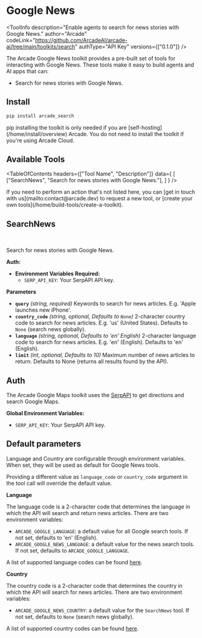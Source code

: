 # Google News


<ToolInfo
  description="Enable agents to search for news stories with Google News."
  author="Arcade"
  codeLink="https://github.com/ArcadeAI/arcade-ai/tree/main/toolkits/search"
  authType="API Key"
  versions={["0.1.0"]}
/>

<Badges repo="arcadeai/arcade_search" />

The Arcade Google News toolkit provides a pre-built set of tools for interacting with Google News. These tools make it easy to build agents and AI apps that can:

- Search for news stories with Google News.

## Install

```bash
pip install arcade_search
```

<Note>
  pip installing the toolkit is only needed if you are [self-hosting](/home/install/overview) Arcade. You do not need to install the toolkit if you're using Arcade Cloud.
</Note>

## Available Tools

<TableOfContents
  headers={["Tool Name", "Description"]}
  data={
    [
      ["SearchNews", "Search for news stories with Google News."],
    ]
  }
/>

<Tip>
  If you need to perform an action that's not listed here, you can [get in touch
  with us](mailto:contact@arcade.dev) to request a new tool, or [create your
  own tools](/home/build-tools/create-a-toolkit).
</Tip>

## SearchNews

<br />
<TabbedCodeBlock
  tabs={[
    {
      label: "Call the Tool Directly",
      content: {
        Python: [
          "/examples/integrations/toolkits/search/google_news/search_news_example_call_tool.py",
        ],
        JavaScript: ["/examples/integrations/toolkits/search/google_news/search_news_example_call_tool.js"],
      },
    },
    {
      label: "Execute the Tool with OpenAI",
      content: {
        Python: [
          "/examples/integrations/toolkits/search/google_news/search_news_example_llm_oai.py",
        ],
        JavaScript: ["/examples/integrations/toolkits/search/google_news/search_news_example_llm_oai.js"],
      },
    },
  ]}
/>

Search for news stories with Google News.

**Auth:**

- **Environment Variables Required:**
  - `SERP_API_KEY`: Your SerpAPI API key.

**Parameters**

- **`query`** _(string, required)_ Keywords to search for news articles. E.g. 'Apple launches new iPhone'.
- **`country_code`** _(string, optional, Defaults to `None`)_ 2-character country code to search for news articles. E.g. 'us' (United States). Defaults to `None` (search news globally).
- **`language`** _(string, optional, Defaults to 'en' English)_ 2-character language code to search for news articles. E.g. 'en' (English). Defaults to 'en' (English).
- **`limit`** _(int, optional, Defaults to 10)_ Maximum number of news articles to return. Defaults to None (returns all results found by the API).

## Auth

The Arcade Google Maps toolkit uses the [SerpAPI](https://serpapi.com/) to get directions and search Google Maps.

**Global Environment Variables:**

- `SERP_API_KEY`: Your SerpAPI API key.

## Default parameters

Language and Country are configurable through environment variables. When set, they will be used as default for Google News tools.

Providing a different value as `language_code` or `country_code` argument in the tool call will override the default value.

**Language**

The language code is a 2-character code that determines the language in which the API will search and return news articles. There are two environment variables:

- `ARCADE_GOOGLE_LANGUAGE`: a default value for all Google search tools. If not set, defaults to 'en' (English).
- `ARCADE_GOOGLE_NEWS_LANGUAGE`: a default value for the news search tools. If not set, defaults to `ARCADE_GOOGLE_LANGUAGE`.

A list of supported language codes can be found [here](/toolkits/search/reference#languagecodes).

**Country**

The country code is a 2-character code that determines the country in which the API will search for news articles. There are two environment variables:

- `ARCADE_GOOGLE_NEWS_COUNTRY`: a default value for the `SearchNews` tool. If not set, defaults to `None` (search news globally).

A list of supported country codes can be found [here](/toolkits/search/reference#countrycodes).
